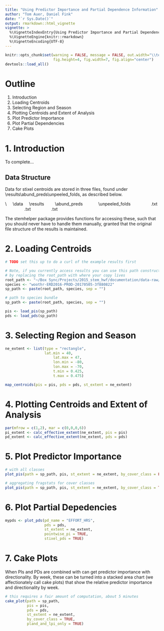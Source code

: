 ```yaml
---
title: "Using Predictor Importance and Partial Dependence Information"
author: "Tom Auer, Daniel Fink"
date: "`r Sys.Date()`"
output: rmarkdown::html_vignette
vignette: >
  %\VignetteIndexEntry{Using Predictor Importance and Partial Dependence Information}
  %\VignetteEngine{knitr::rmarkdown}
  %\VignetteEncoding{UTF-8}
---
```


```r
knitr::opts_chunk$set(warning = FALSE, message = FALSE, out.width="\\textwidth", 
                      fig.height=4, fig.width=7, fig.align="center")
devtools::load_all()
```

# Outline

1. Introduction
2. Loading Centroids
3. Selecting Region and Season
4. Plotting Centroids and Extent of Analysis
5. Plot Predictor Importance
6. Plot Partial Dependencies
7. Cake Plots

# 1. Introduction

To complete...

## Data Structure

Data for stixel centroids are stored in three files, found under \\results\\abund_preds\\unpeeled\_folds, as described below.

\\<species>
&nbsp;&nbsp;&nbsp;&nbsp;\\data
&nbsp;&nbsp;&nbsp;&nbsp;\\results
&nbsp;&nbsp;&nbsp;&nbsp;&nbsp;&nbsp;&nbsp;&nbsp;\\abund_preds
&nbsp;&nbsp;&nbsp;&nbsp;&nbsp;&nbsp;&nbsp;&nbsp;&nbsp;&nbsp;&nbsp;&nbsp;\\unpeeled_folds
&nbsp;&nbsp;&nbsp;&nbsp;&nbsp;&nbsp;&nbsp;&nbsp;&nbsp;&nbsp;&nbsp;&nbsp;&nbsp;&nbsp;&nbsp;&nbsp;\pi.txt
&nbsp;&nbsp;&nbsp;&nbsp;&nbsp;&nbsp;&nbsp;&nbsp;&nbsp;&nbsp;&nbsp;&nbsp;&nbsp;&nbsp;&nbsp;&nbsp;\pd.txt
&nbsp;&nbsp;&nbsp;&nbsp;&nbsp;&nbsp;&nbsp;&nbsp;&nbsp;&nbsp;&nbsp;&nbsp;&nbsp;&nbsp;&nbsp;&nbsp;\summary.txt

The stemhelper package provides functions for accessing these, such that you should never have to handle them manually, granted that the original file structure of the results is maintained.

# 2. Loading Centroids

```r
# TODO set this up to do a curl of the example results first

# Note, if you currently access results you can use this path construction
# by replacing the root_path with where your copy lives
root_path <- "~/Box Sync/Projects/2015_stem_hwf/documentation/data-raw/"
species <- "woothr-ERD2016-PROD-20170505-3f880822"
sp_path <- paste(root_path, species, sep = "")

# path to species bundle
sp_path <- paste(root_path, species, sep = "")

pis <- load_pis(sp_path)
pds <- load_pds(sp_path)
```

# 3. Selecting Region and Season

```r
ne_extent <- list(type = "rectangle",
                  lat.min = 40,  
		              lat.max = 47,
		              lon.min = -80,
		              lon.max = -70,
		              t.min = 0.425,
	 	              t.max = 0.475)

map_centroids(pis = pis, pds = pds, st_extent = ne_extent)
```

# 4. Plotting Centroids and Extent of Analysis

```r
par(mfrow = c(1,2), mar = c(0,0,0,6))
pi_extent <- calc_effective_extent(ne_extent, pis = pis)
pd_extent <- calc_effective_extent(ne_extent, pds = pds)
```

# 5. Plot Predictor Importance

```r
# with all classes
plot_pis(path = sp_path, pis, st_extent = ne_extent, by_cover_class = FALSE)

# aggregating fragstats for cover classes
plot_pis(path = sp_path, pis, st_extent = ne_extent, by_cover_class = TRUE)
```

# 6. Plot Partial Depedencies

```r
mypds <- plot_pds(pd_name = "EFFORT_HRS", 
                  pds = pds, 
                  st_extent = ne_extent, 
                  pointwise_pi = TRUE, 
                  stixel_pds = TRUE)
```

# 7. Cake Plots

When PIs and PDs are combined with can get predictor importance with directionality. By week, these can be turned into a stacked area chart (we affectionately call cake plots) that show the relative predictor importance and directionality by week.

```r
# this requires a fair amount of computation, about 5 minutes
cake_plot(path = sp_path,
          pis = pis,
          pds = pds,
          st_extent = ne_extent,
          by_cover_class = TRUE,
          pland_and_lpi_only = TRUE)
```
